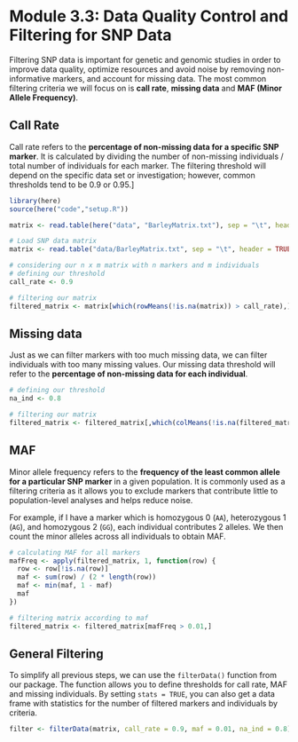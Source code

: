 # Module 3.3: Data Quality Control and Filtering for SNP Data

Filtering SNP data is important for genetic and genomic studies in order to improve data quality, optimize resources and avoid noise by removing non-informative markers, and account for missing data. The most common filtering criteria we will focus on is **call rate**, **missing data** and **MAF (Minor Allele Frequency)**.

## Call Rate

Call rate refers to the **percentage of non-missing data for a specific SNP marker**. It is calculated by dividing the number of non-missing individuals / total number of individuals for each marker. The filtering threshold will depend on the specific data set or investigation; however, common thresholds tend to be 0.9 or 0.95.\]

```r
library(here)
source(here("code","setup.R"))
```

```r
matrix <- read.table(here("data", "BarleyMatrix.txt"), sep = "\t", header = TRUE, row.names = 1, check.names = FALSE)
```

```r
# Load SNP data matrix
matrix <- read.table("data/BarleyMatrix.txt", sep = "\t", header = TRUE, row.names = 1, check.names = FALSE)
```

```r
# considering our n x m matrix with n markers and m individuals
# defining our threshold
call_rate <- 0.9

# filtering our matrix
filtered_matrix <- matrix[which(rowMeans(!is.na(matrix)) > call_rate),]
```

## Missing data

Just as we can filter markers with too much missing data, we can filter individuals with too many missing values. Our missing data threshold will refer to the **percentage of non-missing data for each individual**.

```r
# defining our threshold
na_ind <- 0.8

# filtering our matrix
filtered_matrix <- filtered_matrix[,which(colMeans(!is.na(filtered_matrix)) > na_ind)]
```

## MAF

Minor allele frequency refers to the **frequency of the least common allele for a particular SNP marker** in a given population. It is commonly used as a filtering criteria as it allows you to exclude markers that contribute little to population-level analyses and helps reduce noise.

For example, if I have a marker which is homozygous 0 (`AA`), heterozygous 1 (`AG`), and homozygous 2 (`GG`), each individual contributes 2 alleles. We then count the minor alleles across all individuals to obtain MAF.

```r
# calculating MAF for all markers
mafFreq <- apply(filtered_matrix, 1, function(row) {
  row <- row[!is.na(row)]
  maf <- sum(row) / (2 * length(row))
  maf <- min(maf, 1 - maf)
  maf
})

# filtering matrix according to maf
filtered_matrix <- filtered_matrix[mafFreq > 0.01,]
```

## General Filtering

To simplify all previous steps, we can use the `filterData()` function from our package. The function allows you to define thresholds for call rate, MAF and missing individuals. By setting `stats = TRUE`, you can also get a data frame with statistics for the number of filtered markers and individuals by criteria.

```r
filter <- filterData(matrix, call_rate = 0.9, maf = 0.01, na_ind = 0.8)
```
